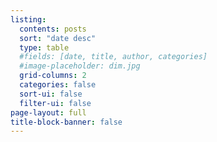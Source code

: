 ```yaml
---
listing:
  contents: posts
  sort: "date desc"
  type: table
  #fields: [date, title, author, categories]
  #image-placeholder: dim.jpg
  grid-columns: 2
  categories: false
  sort-ui: false
  filter-ui: false
page-layout: full
title-block-banner: false
---
```

